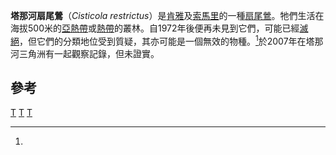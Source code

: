 {{Speciesbox
| taxon = Cisticola restrictus
| status = DD
| status_system = iucn3.1
| status_ref = <ref name=IUCN>{{IUCN2008|assessors=BirdLife International|year=2008|id=148138|title=Cisticola restrictus|downloaded=2009-01-22}}</ref>
| binomial_authority = [[Melvin_Alvah_Traylor_Jr.|Traylor]]，1967
}}

'''塔那河扇尾鶯'''（''Cisticola restrictus''）是[[肯雅|肯雅]]及[[索馬里|索馬里]]的一種[[扇尾鶯|扇尾鶯]]。牠們生活在海拔500米的[[亞熱帶|亞熱帶]]或[[熱帶|熱帶]]的叢林。自1972年後便再未見到它們，可能已經[[滅絕|滅絕]]，但它們的分類地位受到質疑，其亦可能是一個無效的物種。<ref name=IUCN/>於2007年在塔那河三角洲有一起觀察記錄，但未證實。

==參考==
{{reflist}}
{{Taxonbar|from=Q1808284}}

[[Category:IUCN红色名录数据缺乏物种|T]]
[[Category:扇尾鶯屬|T]]
[[Category:1967年描述的鸟类|T]]